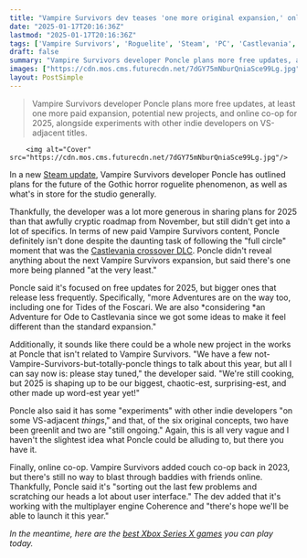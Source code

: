 ```yaml
---
title: "Vampire Survivors dev teases 'one more original expansion,' online co-op, and what sounds like a whole new game in the studio's 'biggest, chaotic-est, surprising-est' year yet"
date: "2025-01-17T20:16:36Z"
lastmod: "2025-01-17T20:16:36Z"
tags: ['Vampire Survivors', 'Roguelite', 'Steam', 'PC', 'Castlevania', 'DLC', 'Online Co-op', 'Indie Game']
draft: false
summary: "Vampire Survivors developer Poncle plans more free updates, at least one more paid expansion,  potential new projects, and online co-op for 2025, alongside  experiments with other indie developers on VS-adjacent titles."
images: ["https://cdn.mos.cms.futurecdn.net/7dGY75mNburQniaSce99Lg.jpg"]
layout: PostSimple
---
```

> Vampire Survivors developer Poncle plans more free updates, at least one more paid expansion,  potential new projects, and online co-op for 2025, alongside  experiments with other indie developers on VS-adjacent titles.


        <img alt="Cover" src="https://cdn.mos.cms.futurecdn.net/7dGY75mNburQniaSce99Lg.jpg"/>
        
In a new [Steam update](https://store.steampowered.com/news/?emclan=103582791471086789&emgid=520827715322906042), Vampire Survivors developer Poncle has outlined plans for the future of the Gothic horror roguelite phenomenon, as well as what's in store for the studio generally.

Thankfully, the developer was a lot more generous in sharing plans for 2025 than that awfully cryptic roadmap from November, but still didn't get into a lot of specifics. In terms of new paid Vampire Survivors content, Poncle definitely isn't done despite the daunting task of following the "full circle" moment that was the [Castlevania crossover DLC](https://www.gamesradar.com/games/action/quiet-everyone-this-is-vampire-survivors-full-circle-moment-the-roguelike-darling-is-finally-getting-its-castlevania-expansion-and-its-big-its-big/). Poncle didn't reveal anything about the next Vampire Survivors expansion, but said there's one more being planned "at the very least."

Poncle said it's focused on free updates for 2025, but bigger ones that release less frequently. Specifically, "more Adventures are on the way too, including one for Tides of the Foscari. We are also *considering *an Adventure for Ode to Castlevania since we got some ideas to make it feel different than the standard expansion."

Additionally, it sounds like there could be a whole new project in the works at Poncle that isn't related to Vampire Survivors. "We have a few not-Vampire-Survivors-but-totally-poncle things to talk about this year, but all I can say now is: please stay tuned," the developer said. "We're still cooking, but 2025 is shaping up to be our biggest, chaotic-est, surprising-est, and other made up word-est year yet!"

Poncle also said it has some "experiments" with other indie developers "on some VS-adjacent *things*," and that, of the six original concepts, two have been greenlit and two are "still ongoing." Again, this is all very vague and I haven't the slightest idea what Poncle could be alluding to, but there you have it.

Finally, online co-op. Vampire Survivors added couch co-op back in 2023, but there's still no way to blast through baddies with friends online. Thankfully, Poncle said it's "sorting out the last few problems and scratching our heads a lot about user interface." The dev added that it's working with the multiplayer engine Coherence and "there's hope we'll be able to launch it this year."

*In the meantime, here are the *[<em>best Xbox Series X games</em>](https://www.gamesradar.com/best-xbox-series-x-games/)* you can play today.*
        